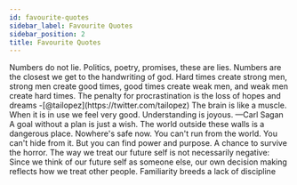 ```yaml
---
id: favourite-quotes
sidebar_label: Favourite Quotes
sidebar_position: 2
title: Favourite Quotes
---
```


<Admonition type="tip" title="1">
  Numbers do not lie. Politics, poetry, promises, these are lies. Numbers are the closest we get to the handwriting of god.
</Admonition>

<Admonition type="note" title="2">
Hard times create strong men, strong men create good times, good times create weak men, and weak men create hard times.
</Admonition>
<Admonition type="warning" title="3">
 The penalty for procrastination is the loss of hopes and dreams -[@tailopez](https://twitter.com/tailopez)
</Admonition>

<Admonition type="info" title="4">
The brain is like a muscle. When it is in use we feel very good. Understanding is joyous.
—Carl Sagan

</Admonition>

<Admonition type="danger" title="5">
A goal without a plan is just a wish.
</Admonition>
<Admonition type="note" title="6">
The world outside these walls is a dangerous place. Nowhere's safe now. You can't run from the world. You can't hide from it. But you can find power and purpose. A chance to survive the horror.
</Admonition>


<Admonition type="info" title="7">
The way we treat our future self is not necessarily negative: Since we think of our future self as someone else, our own decision making reflects how we treat other people.
</Admonition>

<Admonition type="warning" title="8">
 Familiarity breeds a lack of discipline
</Admonition>






